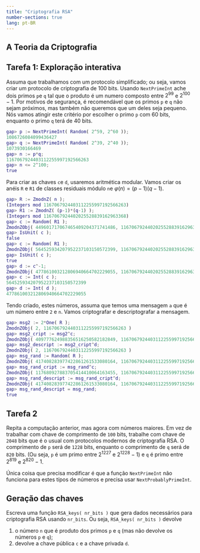```yaml
---
title: "Criptografia RSA"
number-sections: true
lang: pt-BR
---
```


## A Teoria da Criptografia

## Tarefa 1: Exploração interativa

Assuma que trabalhamos com um protocolo simplificado; ou seja, vamos criar um protocolo de criptografia de 100 bits. Usando `NextPrimeInt` ache dois primos `p`e `q` tal que o produto é um numero composto entre $2^{99}$ e $2^{100}-1$. Por motivos de segurança, é recomendável que os primos `p` e `q` não sejam próximos, mas também não queremos que um deles seja pequeno.  Nós vamos atingir este critério por escolher o primo `p` com 60 bits, enquanto o primo `q` terá de 40 bits.

```matlab
gap> p := NextPrimeInt( Random( 2^59, 2^60 ));
1086726084099436427
gap> q := NextPrimeInt( Random( 2^39, 2^40 ));
1073930166469
gap> n := p*q;
1167067924403112255997192566263
gap> n <= 2^100;
true
```


Para criar as chaves `c`e `d`, usaremos aritmética modular. Vamos criar os anéis `R` e `R1` de classes residuais módulo `n`e $\varphi(n)=(p-1)(q-1)$. 

```matlab
gap> R := ZmodnZ( n );
(Integers mod 1167067924403112255997192566263)
gap> R1 := ZmodnZ( (p-1)*(q-1) );
(Integers mod 1167067924402025528839162963368)
gap> c := Random( R1 );
ZmodnZObj( 449601717067465409204371741486, 1167067924402025528839162963368 )
gap> IsUnit( c );
false
gap> c := Random( R1 );
ZmodnZObj( 564525934207952237103150572399, 1167067924402025528839162963368 )
gap> IsUnit( c );
true
gap> d := c^-1;
ZmodnZObj( 477861003212806940664702229055, 1167067924402025528839162963368 )
gap> c := Int( c );
564525934207952237103150572399
gap> d := Int( d );
477861003212806940664702229055
```
Tendo criado, estes números, assuma que temos uma mensagem `a` que é um número entre `2` e `n`.  Vamos criptografar e descriptografar a mensagem.

```matlab
gap> msg2 := 2*One( R );
ZmodnZObj( 2, 1167067924403112255997192566263 )
gap> msg2_cript := msg2^c;
ZmodnZObj( 409777624988356516250582182849, 1167067924403112255997192566263 )
gap> msg2_descript := msg2_cript^d;
ZmodnZObj( 2, 1167067924403112255997192566263 )
gap> msg_rand := Random( R );
ZmodnZObj( 417408283977422861261533080164, 1167067924403112255997192566263 )
gap> msg_rand_cript := msg_rand^c;
ZmodnZObj( 117680927883705414410064163455, 1167067924403112255997192566263 )
gap> msg_rand_descript := msg_rand_cript^d;
ZmodnZObj( 417408283977422861261533080164, 1167067924403112255997192566263 )
gap> msg_rand_descript = msg_rand;
true
```

## Tarefa 2

Repita a computação anterior, mas agora com números maiores. Em vez de trabalhar com chave de comprimento de `100` bits, trabalhe com chave de `2048` bits que é o usual com protocolos modernos de criptografia RSA. O comprimento de `p` será de `1228` bits, enquanto o comprimento de `q` será de `820` bits. (Ou seja, `p` é um primo entre $2^{1227}$ e $2^{1228}-1$) e `q` é primo entre $2^{819}$ e $2^{820}-1$.

Única coisa que precisa modificar é que a função `NextPrimeInt` não funciona para estes típos de números e precisa usar `NextProbablyPrimeInt`. 

## Geração das chaves


Escreva uma função `RSA_keys( nr_bits )` que gera dados necessários para criptografia RSA usando `nr_bits`. Ou seja, `RSA_keys( nr_bits )` devolve 

1. o número `n` que é produto dos primos `p` e `q` (mas não devolve os números `p` e `q`);
2. devolve a chave pública `c` e a chave privada `d`.

<!--
RSA_keys := function( nr_bits )
    local nr_bits_p, nr_bits_q, p, q, n, phi_n, c, gcd_rep, d;

    nr_bits_p := Int( 3*nr_bits/5 );
    nr_bits_q := nr_bits - nr_bits_p; 
    p := NextProbablyPrimeInt( 2^(nr_bits_p-1) );
    q := NextProbablyPrimeInt( 2^(nr_bits_q-1) );

    n := p*q;

    phi_n := (p-1)*(q-1);

    repeat 
        c := Random( 2, n );
        gcd_rep := Gcdex( phi_n, c );
        d := gcd_rep.coeff1*phi_n + gcd_rep.coeff2*c;
    until d = 1;

    return [ n, c, gcd_rep.coeff2 ];
end; 
-->
